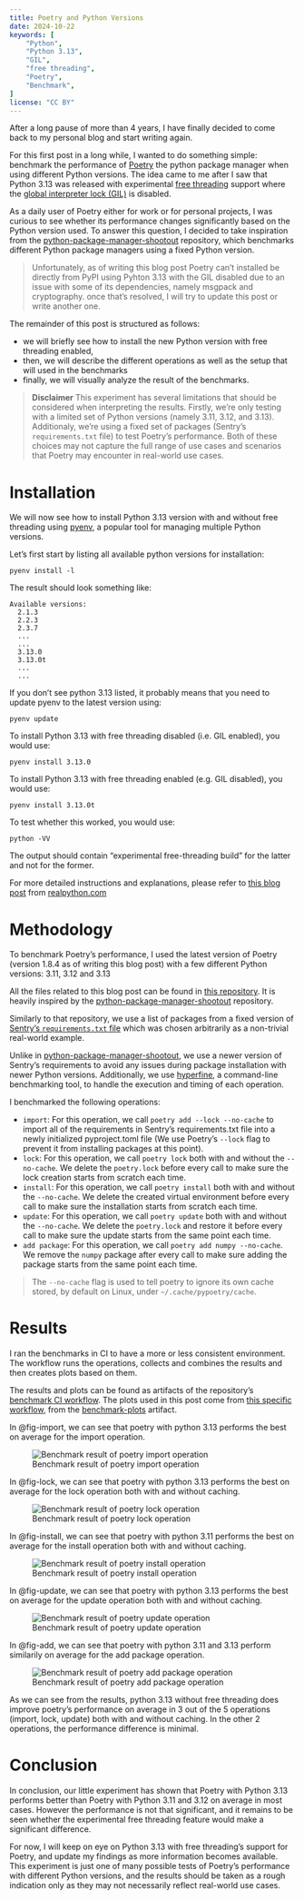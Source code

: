 ```yaml
---
title: Poetry and Python Versions
date: 2024-10-22
keywords: [
    "Python",
    "Python 3.13",
    "GIL",
    "free threading",
    "Poetry",
    "Benchmark",
]
license: "CC BY"
---
```


After a long pause of more than 4 years, I have finally decided to come back to my personal blog and start writing again.

For this first post in a long while, I wanted to do something simple:
benchmark the performance of [Poetry](https://python-poetry.org/) the python package manager when using different Python versions.
The idea came to me after I saw that Python 3.13 was released with experimental
[free threading](https://docs.python.org/3/howto/free-threading-python.html) support where the [global interpreter lock (GIL)](https://docs.python.org/3/glossary.html#term-global-interpreter-lock) is disabled.

As a daily user of Poetry either for work or for personal projects, I was curious to see whether its performance
changes significantly based on the Python version used. To answer this question, I decided to take inspiration
from the [python-package-manager-shootout](https://github.com/lincolnloop/python-package-manager-shootout) repository,
which benchmarks different Python package managers using a fixed Python version.

> Unfortunately, as of writing this blog post Poetry can't installed be directly from PyPI using Pyhton 3.13 with the GIL disabled due to an issue with some of its dependencies, namely msgpack and cryptography. once that's resolved, I will try to update this post or write another one.

The remainder of this post is structured as follows:

- we will briefly see how to install the new Python version with free threading enabled,
- then, we will describe the different operations as well as the setup that will used in the benchmarks
- finally, we will visually analyze the result of the benchmarks. 

> **Disclaimer**
> This experiment has several limitations that should be considered when interpreting the results.
> Firstly, we're only testing with a limited set of Python versions (namely 3.11, 3.12, and 3.13).
> Additionaly, we're using a fixed set of packages (Sentry's `requirements.txt` file) to test Poetry's performance.
> Both of these choices may not capture the full range of use cases and scenarios that Poetry may encounter in real-world use cases.

# Installation

We will now see how to install Python 3.13 version with and without free threading using [pyenv](https://github.com/pyenv/pyenv), a popular tool for managing multiple Python versions.

Let's first start by listing all available python versions for installation:

```shell
pyenv install -l
```

The result should look something like:

```shell
Available versions:
  2.1.3
  2.2.3
  2.3.7
  ...
  ...
  3.13.0
  3.13.0t
  ...
  ...
```

If you don't see python 3.13 listed, it probably
means that you need to update pyenv to the latest version using:

```shell
pyenv update
```

To install Python 3.13 with free threading disabled (i.e. GIL enabled), you would use:

```shell
pyenv install 3.13.0
```

To install Python 3.13 with free threading enabled (e.g. GIL disabled), you would use:

```shell
pyenv install 3.13.0t
```

To test whether this worked, you would use:

```shell
python -VV
```

The output should contain "experimental free-threading build" for the latter and not for the former.

For more detailed instructions and explanations, please refer to [this blog post](https://realpython.com/python313-free-threading-jit/)
from [realpython.com](https://realpython.com)

# Methodology

To benchmark Poetry's performance, I used the latest version of Poetry (version 1.8.4 as of writing this blog post)
with a few different Python versions: 3.11, 3.12 and 3.13

All the files related to this blog post can be found in [this repository](https://github.com/AnesBenmerzoug/poetry-python-benchmark).
It is heavily inspired by the [python-package-manager-shootout](https://github.com/lincolnloop/python-package-manager-shootout) repository.

Similarly to that repository, we use a list of packages from a fixed version of [Sentry's `requirements.txt` file](https://github.com/getsentry/sentry/blob/da11f63098ef5c661e879effb8688178bb5eccee/requirements-base.txt) which was chosen arbitrarily as a non-trivial real-world example.

Unlike in [python-package-manager-shootout](https://lincolnloop.github.io/python-package-manager-shootout/),
we use a newer version of Sentry's requirements to avoid any issues during package installation with newer Python versions. Additionally, we use [hyperfine](https://github.com/sharkdp/hyperfine), a command-line benchmarking tool, to handle the execution and timing of each operation.

I benchmarked the following operations:

- `import`: For this operation, we call `poetry add --lock --no-cache` to import all of the requirements in Sentry's requirements.txt file into a newly initialized pyproject.toml file (We use Poetry's `--lock` flag to prevent it from installing packages at this point).
- `lock`: For this operation, we call `poetry lock` both with and without the `--no-cache`. We delete the `poetry.lock` before every call to make sure the lock creation starts from scratch each time. 
- `install`: For this operation, we call `poetry install` both with and without the `--no-cache`. We delete the created virtual environment before every call to make sure the installation starts from scratch each time.
- `update`: For this operation, we call `poetry update` both with and without the `--no-cache`. We delete the `poetry.lock` and restore it before every call to make sure the update starts from the same point each time.
- `add package`: For this operation, we call `poetry add numpy --no-cache`. We remove the `numpy` package after every call to make sure adding the package starts from the same point each time.

> The `--no-cache` flag is used to tell poetry to ignore its own cache stored, by default on Linux, under `~/.cache/pypoetry/cache`.

# Results

I ran the benchmarks in CI to have a more or less consistent environment. The workflow runs the operations, collects and combines the results and then creates plots based on them.

The results and plots can be found as artifacts of the repository's [benchmark CI workflow](https://github.com/AnesBenmerzoug/poetry-python-benchmark/actions). The plots used in this post come from [this specific workflow](https://github.com/AnesBenmerzoug/poetry-python-benchmark/actions/runs/11463804221), from the [benchmark-plots](https://github.com/AnesBenmerzoug/poetry-python-benchmark/actions/runs/11463804221/artifacts/2089086106) artifact.

In @fig-import, we can see that poetry with python 3.13 performs the best on average for the import operation.

![Benchmark result of poetry import operation](plot_import.svg){#fig-import .lightbox}

In @fig-lock, we can see that poetry with python 3.13 performs the best on average for the lock operation both with and without caching.

![Benchmark result of poetry lock operation](plot_lock.svg){#fig-lock .lightbox}

In @fig-install, we can see that poetry with python 3.11 performs the best on average for the install operation both with and without caching.

![Benchmark result of poetry install operation](plot_install.svg){#fig-install .lightbox}

In @fig-update, we can see that poetry with python 3.13 performs the best on average for the update operation both with and without caching.

![Benchmark result of poetry update operation](plot_update.svg){#fig-update .lightbox}

In @fig-add, we can see that poetry with python 3.11 and 3.13 perform similarily on average for the add package operation.

![Benchmark result of poetry add package operation](plot_add.svg){#fig-add .lightbox}

As we can see from the results, python 3.13 without free threading does improve poetry's performance on average
in 3 out of the 5 operations (import, lock, update) both with and without caching. In the other 2 operations, the performance difference is minimal.

# Conclusion

In conclusion, our little experiment has shown that Poetry with Python 3.13 performs better than
Poetry with Python 3.11 and 3.12 on average in most cases. However the performance is not that significant, 
and it remains to be seen whether the experimental free threading feature would make a significant difference.

For now, I will keep on eye on Python 3.13 with free threading's support for Poetry, and update my findings as more information becomes available.
This experiment is just one of many possible tests of Poetry's performance with different Python versions, and the results should be taken as a rough indication only as they may not necessarily reflect real-world use cases.
